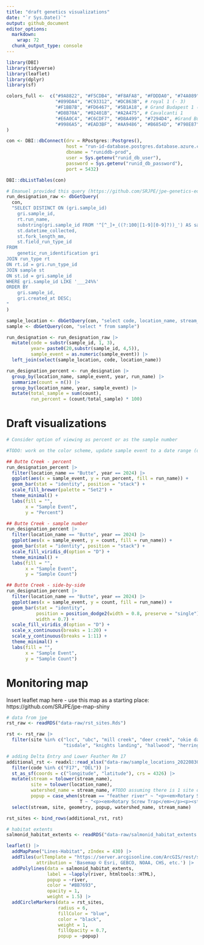 ```yaml
---
title: "draft genetics visualizations"
date: "`r Sys.Date()`"
output: github_document
editor_options: 
  markdown: 
    wrap: 72
  chunk_output_type: console
---
```


```r
library(DBI)
library(tidyverse)
library(leaflet)
library(dplyr)
library(sf)

colors_full <-  c("#9A8822", "#F5CDB4", "#F8AFA8", "#FDDDA0", "#74A089", #Royal 2
                  "#899DA4", "#C93312", "#DC863B", # royal 1 (- 3)
                  "#F1BB7B", "#FD6467", "#5B1A18", # Grand Budapest 1 (-4)
                  "#D8B70A", "#02401B", "#A2A475", # Cavalcanti 1
                  "#E6A0C4", "#C6CDF7", "#D8A499", "#7294D4", #Grand Budapest 2
                  "#9986A5", "#EAD3BF", "#AA9486", "#B6854D", "#798E87" # Isle of dogs 2 altered slightly
)

con <- DBI::dbConnect(drv = RPostgres::Postgres(),
                      host = "run-id-database.postgres.database.azure.com",
                      dbname = "runiddb-prod",
                      user = Sys.getenv("runid_db_user"),
                      password = Sys.getenv("runid_db_password"),
                      port = 5432)

DBI::dbListTables(con)

# Emanuel provided this query (https://github.com/SRJPE/jpe-genetics-edi/blob/main/data-query.sql)
run_designation_raw <- dbGetQuery(
  con,
  "SELECT DISTINCT ON (gri.sample_id)
    gri.sample_id,
    rt.run_name,
    substring(gri.sample_id FROM '^[^_]+_((?:100|[1-9][0-9]?))_') AS sample_event,
    st.datetime_collected,
    st.fork_length_mm,
    st.field_run_type_id
FROM
    genetic_run_identification gri
JOIN run_type rt
ON rt.id = gri.run_type_id
JOIN sample st
ON st.id = gri.sample_id
WHERE gri.sample_id LIKE '___24%%'
ORDER BY
    gri.sample_id,
    gri.created_at DESC;
"
)

sample_location <- dbGetQuery(con, "select code, location_name, stream_name, description from sample_location")
sample <- dbGetQuery(con, "select * from sample")

run_designation <- run_designation_raw |> 
  mutate(code = substr(sample_id, 1, 3),
         year= paste0(20,substr(sample_id, 4,5)),
         sample_event = as.numeric(sample_event)) |> 
  left_join(select(sample_location, code, location_name)) 

run_designation_percent <- run_designation |> 
  group_by(location_name, sample_event, year, run_name) |> 
  summarize(count = n()) |> 
  group_by(location_name, year, sample_event) |> 
  mutate(total_sample = sum(count),
         run_percent = (count/total_sample) * 100)
```

# Draft visualizations

```r
# Consider option of viewing as percent or as the sample number

#TODO: work on the color scheme, update sample event to a date range (datetime from db is empty so need to figure out how to get that - consult with emanuel), consider making the plot by sample count side-by-side instead of stacked but need to make the width uniform

## Butte Creek - percent
run_designation_percent |> 
  filter(location_name == "Butte", year == 2024) |> 
  ggplot(aes(x = sample_event, y = run_percent, fill = run_name)) +
  geom_bar(stat = "identity", position = "stack") +
  scale_fill_brewer(palette = "Set2") +
  theme_minimal() +
  labs(fill = "",
       x = "Sample Event",
       y = "Percent")

## Butte Creek - sample number
run_designation_percent |> 
  filter(location_name == "Butte", year == 2024) |> 
  ggplot(aes(x = sample_event, y = count, fill = run_name)) +
  geom_bar(stat = "identity", position = "stack") +
  scale_fill_viridis_d(option = "D") +
  theme_minimal() +
  labs(fill = "",
       x = "Sample Event",
       y = "Sample Count")

## Butte Creek - side-by-side
run_designation_percent |> 
  filter(location_name == "Butte", year == 2024) |> 
  ggplot(aes(x = sample_event, y = count, fill = run_name)) +
  geom_bar(stat = "identity", 
           position = position_dodge2(width = 0.8, preserve = "single"),  
           width = 0.7) +
  scale_fill_viridis_d(option = "D") +  
  scale_x_continuous(breaks = 1:20) +
  scale_y_continuous(breaks = 1:11) +
  theme_minimal() +
  labs(fill = "",
       x = "Sample Event",
       y = "Sample Count")
```

# Monitoring map

Insert leaflet map here - use this map as a starting place: https://github.com/SRJPE/jpe-map-shiny
```r
# data from jpe
rst_raw <- readRDS("data-raw/rst_sites.Rds")

rst <- rst_raw |> 
  filter(site %in% c("lcc", "ubc", "mill creek", "deer creek", "okie dam",
                     "tisdale", "knights landing", "hallwood", "herringer riffle")) 

# adding Delta Entry and Lower Feather Rm 17
additional_rst <- readxl::read_xlsx("data-raw/sample_locations_20220830.xlsx") |>
  filter(code %in% c("F17", "DEL")) |> 
  st_as_sf(coords = c("longitude", "latitude"), crs = 4326) |> 
  mutate(stream = tolower(stream_name),
         site = tolower(location_name),
         watershed_name = stream_name, #TODO assuming there is 1 site on these two, check
         popup = case_when(stream == "feather river" ~ "<p><em>Rotary Screw Trap</em></p><p><strong>Feather River</strong></p><p>Number of Subsites: 1</p>",
                           T ~ "<p><em>Rotary Screw Trap</em></p><p><strong>Sacramento River</strong></p><p>Number of Subsites: 1</p>")) |> 
  select(stream, site, geometry, popup, watershed_name, stream_name) 

rst_sites <- bind_rows(additional_rst, rst) 

# habitat extents
salmonid_habitat_extents <- readRDS("data-raw/salmonid_habitat_extents.Rds")

leaflet() |>
  addMapPane("Lines-Habitat", zIndex = 430) |>
  addTiles(urlTemplate = "https://server.arcgisonline.com/ArcGIS/rest/services/Ocean/World_Ocean_Base/MapServer/tile/{z}/{y}/{x}",
           attribution = 'Basemap © Esri, GEBCO, NOAA, CHS, etc.') |>
  addPolylines(data = salmonid_habitat_extents,
               label = ~lapply(river, htmltools::HTML),
               popup = ~river,
               color = "#BB7693",
               opacity = 1,
               weight = 1.5) |> 
  addCircleMarkers(data = rst_sites,
                   radius = 6,
                   fillColor = "blue",
                   color = "black",
                   weight = 1,
                   fillOpacity = 0.7,
                   popup = ~popup)
```

